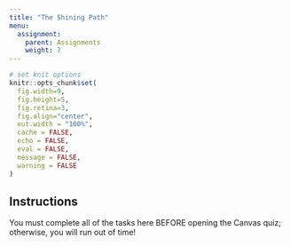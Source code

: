 ```yaml
---
title: "The Shining Path"
menu:
  assignment:
    parent: Assignments
    weight: 7
---
```





```r
# set knit options
knitr::opts_chunk$set(
  fig.width=9, 
  fig.height=5, 
  fig.retina=3,
  fig.align="center",
  out.width = "100%",
  cache = FALSE,
  echo = FALSE,
  eval = FALSE,
  message = FALSE, 
  warning = FALSE
)

```

## Instructions




::: {.callout-warning}
You must complete all of the tasks here BEFORE opening the Canvas quiz; otherwise, you will run out of time!
:::


<!-- ## A modern MLM group -->


<!-- There are modern day groups in the United States that have either been inspired by or share similar ideological roots to the Shining Path. One such group is the "Red Guards", who have chapters in a few different cities of the United States.  -->

<!-- These groups are mostly secretive so we don't know that much about how they work or what they do. However, in a surprising turn of events, a number of disgruntled members of a Red Guard group [made a website](https://maoistcultexposed.wordpress.com/cr-cpusa-expose/) where they claim to "expose" the inner workings of their organization and leak some primary documents. Keep in mind: these are disgruntled members (they claim the organization is a "cult"), and we cannot verify everything they are saying. Take what you read with a grain of salt.  -->


<!-- Read through the website and Google the group some to answer the following questions: -->


<!-- 1. Why do they call themselves the "Red Guards"? What is that name a reference to? What does that tell us about their ideology? Explain in 3-4 sentences. (2 points) -->



<!-- 2. Using direct quotes from the website (see: "Defining Terms"): what did the group's ideology consist of? What were its political goals? Explain in 4-6 sentences. (3 points) -->




<!-- 3. How was the organization structured internally? What were the different positions / roles that members had? Use direct quotes from the site (see: "Leadership and organization"). Explain in 4-6 sentences. (3 points) -->


<!-- 4. There is a point at which the disgruntled members claim that the organization ultimately collapses due to internal tensions / disagreements. What were these tensions/disagreements? What instigated this collapse (see: "Timeline")? Use direct quotes from the site. Discuss in 4-6 sentences. (3 points) -->





